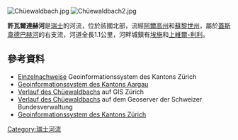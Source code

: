 [[Image:Chüewaldbach.jpg|right]]
[[Image:Chüewaldbach2.jpg|right]]

{{Coord|47.33109|N|8.41140|E|display=title}}

'''許瓦爾達赫河'''是[[瑞士|瑞士]]的河流，位於該國北部，流經[[阿爾高州|阿爾高州]]和[[蘇黎世州|蘇黎世州]]，屬於[[蓋斯韋德巴赫河_(倫訥倫巴赫河支流)|蓋斯韋德巴赫河]]的右支流，河道全長1.1公里，河畔城鎮有[[埃施_(蘇黎世州)|埃施]]和[[上維爾-利利|上維爾-利利]]。

==參考資料==
* [http://maps.zh.ch/ Einzelnachweise] {{Wayback|url=http://maps.zh.ch/ |date=20190217202341 }} Geoinformationssystem des Kantons Zürich
* [https://www.ag.ch/app/agisviewer4/v1/html/agisviewer.htm Geoinformationssystem des Kantons Aargau] {{Wayback|url=https://www.ag.ch/app/agisviewer4/v1/html/agisviewer.htm |date=20210112042755 }}
* [http://maps.zh.ch/s/lsk9ys5t Verlauf des Chüewaldbachs] auf GIS Zürich
* [https://map.geo.admin.ch/?topic=ivs&lang=de&bgLayer=ch.swisstopo.pixelkarte-farbe&X=242643.00&Y=674007.00&zoom=10&catalogNodes=340,343,358,341,344,346,361&layers=ch.swisstopo.vec25-gewaessernetz Verlauf des Chüewaldbachs] {{Wayback|url=https://map.geo.admin.ch/?topic=ivs&lang=de&bgLayer=ch.swisstopo.pixelkarte-farbe&X=242643.00&Y=674007.00&zoom=10&catalogNodes=340,343,358,341,344,346,361&layers=ch.swisstopo.vec25-gewaessernetz |date=20210112042050 }} auf dem Geoserver der Schweizer Bundesverwaltung
* [https://maps.zh.ch/ Geoinformationssystem des Kantons Zürich] {{Wayback|url=https://maps.zh.ch/ |date=20190217202341 }}

{{Switzerland-geo-stub}}
[[Category:瑞士河流|Category:瑞士河流]]